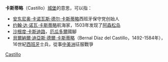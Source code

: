 {{noteTA
|1=zh-hans:卡斯蒂略;zh-hk:卡斯迪路;zh-tw:卡斯提歐;
}}
'''卡斯蒂略'''（Castillo）[[城堡|城堡]]的意思，可以指：

* [[安东尼奥·卡诺瓦斯·德尔·卡斯蒂略|安东尼奥·卡诺瓦斯·德尔·卡斯蒂略]]西班牙保守党创始人
* [[约翰·达·诺瓦·卡斯蒂略|约翰·达·诺瓦·卡斯蒂略]]航海家，1503年发现了[[阿森松岛|阿森松岛]]
* [[沙根度·卡斯迪路|沙根度·卡斯迪路]]，[[厄瓜多爾國家足球隊|厄瓜多爾]]國腳
* [[貝爾納爾·迪亞斯·德爾·卡斯蒂略|貝爾納爾·迪亞斯·德爾·卡斯蒂略]]（Bernal Díaz del Castillo，1492-1584年），16世紀[[西班牙|西班牙]]士兵，從事[[中美洲|中美洲]]征服戰爭

{{Disambiguation|Castillo|Cat=四字姓氏消歧义}}
[[Category:西班牙語姓氏|Castillo]]